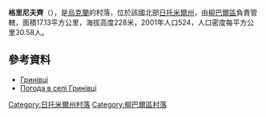 {{coord|49|52|57|N|27|44|29|E|scale:30000|display=title}}

'''格里尼夫齊'''（{{lang-uk|Гринівці}}），是[[烏克蘭|烏克蘭]]的村落，位於該國北部[[日托米爾州|日托米爾州]]，由[[柳巴爾區|柳巴爾區]]負責管轄，面積17.13平方公里，海拔高度228米，2001年人口524，人口密度每平方公里30.58人。

==參考資料==
* [http://w1.c1.rada.gov.ua/pls/z7502/A005?rdat1=11.09.2012&rf7571=9738 Гринівці]{{dead link|date=2018年3月 |bot=InternetArchiveBot |fix-attempted=yes }}
* [http://weather.in.ua/ua/zhitomirskaja/5956 Погода в селі Гринівці] {{Wayback|url=http://weather.in.ua/ua/zhitomirskaja/5956 |date=20111219140128 }}

{{DEFAULTSORT:Гринівці}}
[[Category:日托米爾州村落|Category:日托米爾州村落]]
[[Category:柳巴爾區村落|Category:柳巴爾區村落]]


{{Zhytomyr-geo-stub}}